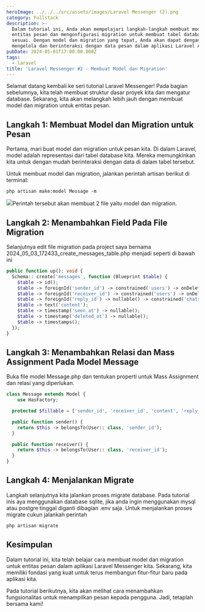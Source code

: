 ```yaml
---
heroImage: ../../../src/assets/images/Laravel Messenger (2).png
category: Fullstack
description: >-
  Dalam tutorial ini, Anda akan mempelajari langkah-langkah membuat model untuk
  entitas pesan dan mengonfigurasi migration untuk membuat tabel database yang
  sesuai. Dengan model dan migration yang tepat, Anda akan dapat dengan mudah
  mengelola dan berinteraksi dengan data pesan dalam aplikasi Laravel Anda.
pubDate: 2024-05-01T17:00:00.000Z
tags:
  - laravel
title: 'Laravel Messenger #2 - Membuat Model dan Migration'
---
```


Selamat datang kembali ke seri tutorial Laravel Messenger! Pada bagian sebelumnya, kita telah membuat struktur dasar proyek kita dan mengatur database. Sekarang, kita akan melangkah lebih jauh dengan membuat model dan migration untuk entitas pesan.

## Langkah 1: Membuat Model dan Migration untuk Pesan

Pertama, mari buat model dan migration untuk pesan kita. Di dalam Laravel, model adalah representasi dari tabel database kita. Mereka memungkinkan kita untuk dengan mudah berinteraksi dengan data di dalam tabel tersebut.

Untuk membuat model dan migration, jalankan perintah artisan berikut di terminal:

```shell
php artisan make:model Message -m
```

![](../../..../../..../../../src/assets/images/Screenshot_11.png)Perintah tersebut akan membuat 2 file yaitu model dan migration.

## Langkah 2: Menambahkan Field Pada File Migration

Selanjutnya edit file migration pada project saya bernama 2024\_05\_03\_172433\_create\_messages\_table.php menjadi seperti di bawah ini

```php
public function up(): void {
  Schema:: create('messages', function (Blueprint $table) {
    $table -> id();
    $table -> foreignId('sender_id') -> constrained('users') -> onDelete('cascade');
    $table -> foreignId('receiver_id') -> constrained('users') -> onDelete('cascade');
    $table -> foreignId('reply_id') -> nullable() -> constrained('chats') -> onDelete('cascade');
    $table -> text('content');
    $table -> timestamp('seen_at') -> nullable();
    $table -> timestamp('deleted_at') -> nullable();
    $table -> timestamps();
  });
}
```

## Langkah 3: Menambahkan Relasi dan Mass Assignment Pada Model Message

Buka file model Message.php dan tentukan properti untuk Mass Assignment dan relasi yang diperlukan.

```php
class Message extends Model {
    use HasFactory;

  protected $fillable = ['sender_id', 'receiver_id', 'content', 'reply_id', 'seen_at', 'deleted_at'];

  public function sender() {
    return $this -> belongsTo(User:: class, 'sender_id');
  }

  public function receiver() {
    return $this -> belongsTo(User:: class, 'receiver_id');
  }
}
```

## Langkah 4: Menjalankan Migrate

Langkah selanjutnya kita jalankan proses migrate database. Pada tutorial inis aya menggunakan database sqlite, jika anda ingin menggunakan mysql atau postgre tinggal diganti dibagian .env saja. Untuk menjalankan proses migrate cukun jalankah perintah

```php
php artisan migrate
```

## Kesimpulan

Dalam tutorial ini, kita telah belajar cara membuat model dan migration untuk entitas pesan dalam aplikasi Laravel Messenger kita. Sekarang, kita memiliki fondasi yang kuat untuk terus membangun fitur-fitur baru pada aplikasi kita.

Pada tutorial berikutnya, kita akan melihat cara menambahkan fungsionalitas untuk menampilkan pesan kepada pengguna. Jadi, tetaplah bersama kami!
